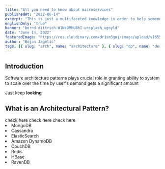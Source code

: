 ```yaml
---
title: "All you need to know about microservices"
publishedAt: "2022-06-14"
excerpt: "This is just a multifaceted knowledge in order to help someone looking for conceptual things in one place."
englishOnly: "true"
banner: "bernd-dittrich-W1NsOMhU8hI-unsplash_ugoyld"
date: "June 14, 2022"
featuredImage: "https://res.cloudinary.com/dr1sm5gnj/image/upload/v1655215250/igutech/sharon-mccutcheon-BucjGtyv58A-unsplash_elrktb.jpg"
author: "Bojan Jagetic"
tags: [{ slug: "arch", name: "architecture" }, { slug: "dp", name: "dessign-pattern" }]
---
```


## Introduction

Software architecture patterns plays crucial role in granting ability to system to scale over the time by user's demand gets a significant amount

Just keep **looking**

## What is an Architectural Pattern?

<Link href="https://www.bmc.com/blogs/microservices-architecture/#:~:text=Microservices%20are%20a%20set%20of,from%20one%20service%20to%20another."> check here </Link>
<Link href="https://www.devopsschool.com/blog/what-are-microservices-really-all-about-microservices-basics-story/"> check here </Link>
<Link href="https://microservices.io/"> check here </Link>

<List>
	<li>MongoDB </li>
	<li>Cassandra </li>
	<li>ElasticSearch </li>
	<li>Amazon DynamoDB </li>
	<li>CouchDB </li>
	<li>Redis </li>
	<li>HBase </li>
	<li>RavenDB </li>
</List>